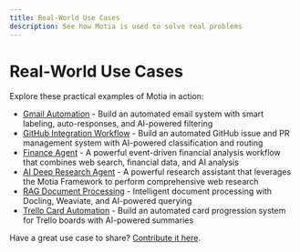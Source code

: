 ```yaml
---
title: Real-World Use Cases
description: See how Motia is used to solve real problems
---
```


# Real-World Use Cases

Explore these practical examples of Motia in action:

- [Gmail Automation](./real-world-use-cases/gmail-automation) - Build an automated email system with smart labeling, auto-responses, and AI-powered filtering
- [GitHub Integration Workflow](./real-world-use-cases/github-integration-workflow) - Build an automated GitHub issue and PR management system with AI-powered classification and routing
- [Finance Agent](./real-world-use-cases/finance-agent) - A powerful event-driven financial analysis workflow that combines web search, financial data, and AI analysis
- [AI Deep Research Agent](./real-world-use-cases/ai-deep-research-agent) - A powerful research assistant that leverages the Motia Framework to perform comprehensive web research
- [RAG Document Processing](./real-world-use-cases/rag-docling-weaviate-agent) - Intelligent document processing with Docling, Weaviate, and AI-powered querying
- [Trello Card Automation](./real-world-use-cases/trello-automation) - Build an automated card progression system for Trello boards with AI-powered summaries

Have a great use case to share? [Contribute it here](https://github.com/MotiaDev/motia-examples/tree/main/examples). 